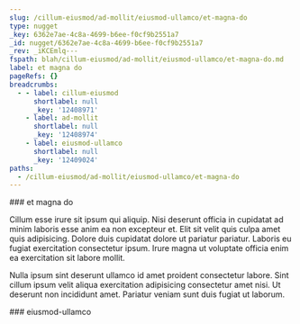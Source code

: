 ```yaml
---
slug: /cillum-eiusmod/ad-mollit/eiusmod-ullamco/et-magna-do
type: nugget
_key: 6362e7ae-4c8a-4699-b6ee-f0cf9b2551a7
_id: nugget/6362e7ae-4c8a-4699-b6ee-f0cf9b2551a7
_rev: _iKCEmlq---
fspath: blah/cillum-eiusmod/ad-mollit/eiusmod-ullamco/et-magna-do.md
label: et magna do
pageRefs: {}
breadcrumbs:
  - - label: cillum-eiusmod
      shortlabel: null
      _key: '12408971'
    - label: ad-mollit
      shortlabel: null
      _key: '12408974'
    - label: eiusmod-ullamco
      shortlabel: null
      _key: '12409024'
paths:
  - /cillum-eiusmod/ad-mollit/eiusmod-ullamco/et-magna-do
---
```


<NuggetArea>
<Nugget slug="/cillum-eiusmod/ad-mollit/eiusmod-ullamco/et-magna-do" type="nugget" _key="6362e7ae-4c8a-4699-b6ee-f0cf9b2551a7" _id="nugget/6362e7ae-4c8a-4699-b6ee-f0cf9b2551a7" _rev="_iKCEmlq---" fspath="blah/cillum-eiusmod/ad-mollit/eiusmod-ullamco/et-magna-do.md" label="et magna do" paths="/cillum-eiusmod/ad-mollit/eiusmod-ullamco/et-magna-do">
<NuggetBody>
### et magna do

Cillum esse irure sit ipsum qui aliquip. Nisi deserunt officia in cupidatat ad minim laboris esse anim ea non excepteur et. Elit sit velit quis culpa amet quis adipisicing. Dolore duis cupidatat dolore ut pariatur pariatur. Laboris eu fugiat exercitation consectetur ipsum. Irure magna ut voluptate officia enim ea exercitation sit labore mollit.

Nulla ipsum sint deserunt ullamco id amet proident consectetur labore. Sint cillum ipsum velit aliqua exercitation adipisicing consectetur amet nisi. Ut deserunt non incididunt amet. Pariatur veniam sunt duis fugiat ut laborum.

</NuggetBody>
<Breadcrumbs>
<Crumbs>
<Crumb _key="12408971" label="cillum-eiusmod" /><Crumb _key="12408974" label="ad-mollit" /><Crumb _key="12409024" label="eiusmod-ullamco" />
</Crumbs>
</Breadcrumbs>
</Nugget>

<NuggetsInbound>
</NuggetsInbound>
<NuggetsOutbound>
</NuggetsOutbound>
</NuggetArea>
<PassagesInbound>
<Passage direction="inbound" type="passage" _key="12409024" _id="passage/12409024" _rev="_iKCEmli--_" label="eiusmod-ullamco" passage="eiusmod-ullamco" fspath="blah/cillum-eiusmod/ad-mollit/eiusmod-ullamco" paths="/cillum-eiusmod/ad-mollit/eiusmod-ullamco" slug="/cillum-eiusmod/ad-mollit/eiusmod-ullamco">
<NuggetBody>
### eiusmod-ullamco

</NuggetBody>
<Breadcrumbs>
<Crumbs>
<Crumb _key="12408971" label="cillum-eiusmod" /><Crumb _key="12408974" label="ad-mollit" />
</Crumbs>
</Breadcrumbs>
</Passage>

</PassagesInbound>
<PassagesOutbound>
</PassagesOutbound>